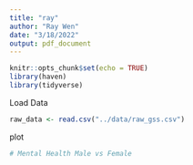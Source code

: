 ```yaml
---
title: "ray"
author: "Ray Wen"
date: "3/18/2022"
output: pdf_document
---
```


```r
knitr::opts_chunk$set(echo = TRUE)
library(haven)
library(tidyverse)
```

Load Data
```r
raw_data <- read.csv("../data/raw_gss.csv")
```


plot
```r
# Mental Health Male vs Female


```

